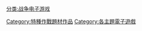 [[Category:特種作戰題材作品|Category:特種作戰題材作品]]
[[Category:各主題電子遊戲|Category:各主題電子遊戲]]
[[分类:战争电子游戏|分类:战争电子游戏]]